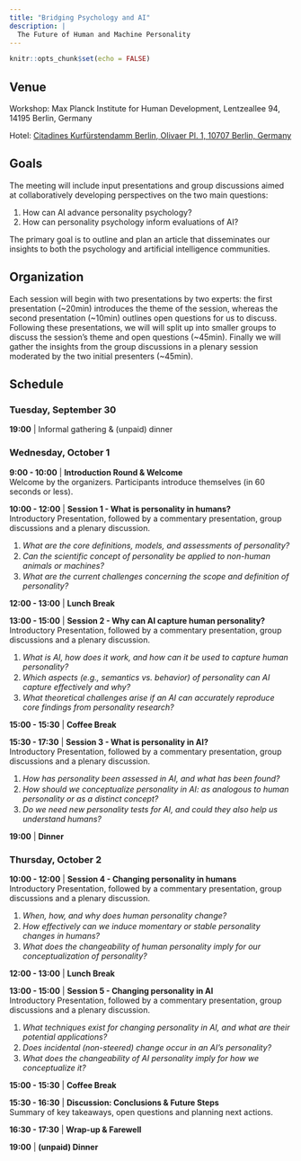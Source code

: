 ```yaml
---
title: "Bridging Psychology and AI"
description: |
  The Future of Human and Machine Personality
---
```


```r
knitr::opts_chunk$set(echo = FALSE)
```

## Venue

Workshop: Max Planck Institute for Human Development, Lentzeallee 94, 14195 Berlin, Germany

Hotel: [Citadines Kurfürstendamm Berlin,  Olivaer Pl. 1, 10707 Berlin, Germany](https://www.discoverasr.com/en/citadines/germany/citadines-kurfurstendamm-berlin)

## Goals

The meeting will include input presentations and group discussions aimed at collaboratively developing perspectives on the two main questions:

1) How can AI advance personality psychology?
2) How can personality psychology inform evaluations of AI? 

The primary goal is to outline and plan an article that disseminates our insights to both the psychology and artificial intelligence communities. 

## Organization

Each session will begin with two presentations by two experts: the first presentation (~20min) introduces the theme of the session, whereas the second presentation (~10min) outlines open questions for us to discuss. Following these presentations, we will will split up into smaller groups to discuss the session's theme and open questions (~45min). Finally we will gather the insights from the group discussions in a plenary session moderated by the two initial presenters (~45min). 

## Schedule

### Tuesday, September 30  
**19:00** | Informal gathering & (unpaid) dinner  

### Wednesday, October 1  

**9:00 - 10:00** | **Introduction Round & Welcome**  
Welcome by the organizers. Participants introduce themselves (in 60 seconds or less). 

**10:00 - 12:00** | **Session 1 - What is personality in humans?**  
Introductory Presentation, followed by a commentary presentation, group discussions and a plenary discussion.

<ol>
<li style="margin-bottom: 2px;">*What are the core definitions, models, and assessments of personality?*</li>
<li style="margin-bottom: 2px;">*Can the scientific concept of personality be applied to non-human animals or machines?*</li>
<li style="margin-bottom: 2px;">*What are the current challenges concerning the scope and definition of personality?*</li>
</ol>

**12:00 - 13:00** | **Lunch Break**  

**13:00 - 15:00** | **Session 2 - Why can AI capture human personality?**  
Introductory Presentation, followed by a commentary presentation, group discussions and a plenary discussion.

<ol>
<li style="margin-bottom: 2px;">*What is AI, how does it work, and how can it be used to capture human personality?*</li>
<li style="margin-bottom: 2px;">*Which aspects (e.g., semantics vs. behavior) of personality can AI capture effectively and why?*</li>
<li style="margin-bottom: 2px;">*What theoretical challenges arise if an AI can accurately reproduce core findings from personality research?*</li>
</ol>

**15:00 - 15:30** | **Coffee Break**

**15:30 - 17:30** | **Session 3 - What is personality in AI?**<br>
Introductory Presentation, followed by a commentary presentation, group discussions and a plenary discussion.

<ol>
<li style="margin-bottom: 2px;">*How has personality been assessed in AI, and what has been found?*</li>
<li style="margin-bottom: 2px;">*How should we conceptualize personality in AI: as analogous to human personality or as a distinct concept?*</li>
<li style="margin-bottom: 2px;">*Do we need new personality tests for AI, and could they also help us understand humans?*</li>
</ol>


**19:00** | **Dinner**  

### Thursday, October 2  

**10:00 - 12:00** | **Session 4 - Changing personality in humans**  
Introductory Presentation, followed by a commentary presentation, group discussions and a plenary discussion.


<ol>
<li style="margin-bottom: 2px;">*When, how, and why does human personality change?*</li>
<li style="margin-bottom: 2px;">*How effectively can we induce momentary or stable personality changes in humans?*</li>
<li style="margin-bottom: 2px;">*What does the changeability of human personality imply for our conceptualization of personality?*</li>
</ol>


**12:00 - 13:00** | **Lunch Break**  

**13:00 - 15:00** | **Session 5 - Changing personality in AI**  
Introductory Presentation, followed by a commentary presentation, group discussions and a plenary discussion.

<ol>
<li style="margin-bottom: 2px;">*What techniques exist for changing personality in AI, and what are their potential applications?*</li>
<li style="margin-bottom: 2px;">*Does incidental (non-steered) change occur in an AI's personality?*</li>
<li style="margin-bottom: 2px;">*What does the changeability of AI personality imply for how we conceptualize it?*</li>
</ol>

**15:00 - 15:30** | **Coffee Break**

**15:30 - 16:30** | **Discussion: Conclusions & Future Steps**  
Summary of key takeaways, open questions and planning next actions.  

**16:30 - 17:30** | **Wrap-up & Farewell**  

**19:00** | **(unpaid) Dinner**  



